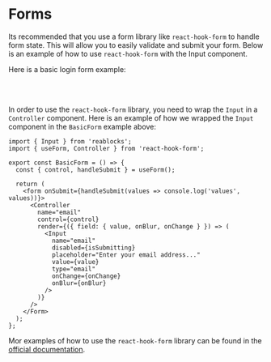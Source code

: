 
<Meta title="Recipes/Form" />

# Forms
Its recommended that you use a form library like `react-hook-form` to handle form state.
This will allow you to easily validate and submit your form. Below is an example
of how to use `react-hook-form` with the Input component.

Here is a basic login form example:

<br />
<ThemeProvider theme={darkTheme}>
  <BasicForm />
</ThemeProvider>
<br />

In order to use the `react-hook-form` library, you need to wrap the `Input` in a
`Controller` component. Here is an example of how we wrapped the `Input` component
in the `BasicForm` example above:

```tsx
import { Input } from 'reablocks';
import { useForm, Controller } from 'react-hook-form';

export const BasicForm = () => {
  const { control, handleSubmit } = useForm();

  return (
    <form onSubmit={handleSubmit(values => console.log('values', values))}>
      <Controller
        name="email"
        control={control}
        render={({ field: { value, onBlur, onChange } }) => (
          <Input
            name="email"
            disabled={isSubmitting}
            placeholder="Enter your email address..."
            value={value}
            type="email"
            onChange={onChange}
            onBlur={onBlur}
          />
        )}
      />
    </Form>
  );
};
```

Mor examples of how to use the `react-hook-form` library can be found in the [official documentation](https://react-hook-form.com/).
